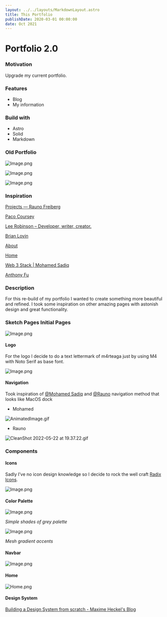 ```yaml
---
layout: ../../layouts/MarkdownLayout.astro
title: This Portfolio
publishDate: 2020-03-01 00:00:00
date: Oct 2021
---
```


# Portfolio 2.0

### Motivation

Upgrade my current portfolio.

### Features

- Blog
- My information

### Build with

- Astro
- Solid
- Markdown

### Old Portfolio

![Image.png](https://res.craft.do/user/full/688a2170-06e1-3ac6-c2d6-ea21a36cca08/doc/DC019DB7-1023-4C49-A040-08C8E674C614/54AD32B9-59ED-486F-A15E-B24F79DCEB3F_2/XMaNsTlqPJ6xqCnPkThRid3oRLTzFGRAjUBYlUMqHM4z/Image.png)

![Image.png](https://res.craft.do/user/full/688a2170-06e1-3ac6-c2d6-ea21a36cca08/doc/DC019DB7-1023-4C49-A040-08C8E674C614/3EC62DE6-0D25-447C-B504-C764CF5BFA1B_2/nBqKWtpr8AZ9QvrwYHI7eRS0uVQ3ZArytp0lzgboRO8z/Image.png)

![Image.png](https://res.craft.do/user/full/688a2170-06e1-3ac6-c2d6-ea21a36cca08/doc/DC019DB7-1023-4C49-A040-08C8E674C614/73340369-7877-4894-A243-3C9D89054B7B_2/4Y7QM54EGgmXqTgWupIy5JvVgeS3HFtPe5CzBrxHvyMz/Image.png)

### Inspiration

[Projects — Rauno Freiberg](https://rauno.me/projects)

[Paco Coursey](https://paco.me/)

[Lee Robinson – Developer, writer, creator.](https://leerob.io/)

[Brian Lovin](https://brianlovin.com/)

[About](https://shud.in/)

[Home](https://haydenbleasel.com/)

[Web 3 Stack | Mohamed Sadiq](https://www.mohamedsadiq.me/web3stack)

[Anthony Fu](https://antfu.me/)

### Description

For this re-build of my portfolio I wanted to create something more beautiful and refined. I took some inspiration on other amazing pages with astonish design and great functionality.

### Sketch Pages Initial Pages

![Image.png](https://res.craft.do/user/full/688a2170-06e1-3ac6-c2d6-ea21a36cca08/doc/DC019DB7-1023-4C49-A040-08C8E674C614/006A9EE7-6CD4-436C-96BD-F15D1763B130_2/gA4dtFxycv91FyvkxCYZ8Svy6FCIRE7yC3TDExCwlbEz/Image.png)

#### Logo

For the logo I decide to do a text lettermark of m4rteaga just by using M4 with Noto Serif as base font.

![Image.png](https://res.craft.do/user/full/688a2170-06e1-3ac6-c2d6-ea21a36cca08/doc/DC019DB7-1023-4C49-A040-08C8E674C614/48844E57-CDCE-4DA9-8E01-79957901F469_2/jf39SGfXO32BkB85dQqygUKdms99ILWt1LDqLMtvM5sz/Image.png)

#### Navigation

Took inspiration of [@Mohamed Sadiq](https://twitter.com/sadiq_moo) and [@Rauno](https://twitter.com/raunofreiberg) navigation method that looks like MacOS dock

- Mohamed

![AnimatedImage.gif](https://res.craft.do/user/full/688a2170-06e1-3ac6-c2d6-ea21a36cca08/doc/DC019DB7-1023-4C49-A040-08C8E674C614/73D32563-97A6-4D1B-B339-6449464AEF0D_2/5mkls3efq9jcfVafyaFRwK34DOSLxZ7n1sY3zSva57Mz/AnimatedImage.gif)

- Rauno

![CleanShot 2022-05-22 at 19.37.22.gif](https://res.craft.do/user/full/688a2170-06e1-3ac6-c2d6-ea21a36cca08/doc/DC019DB7-1023-4C49-A040-08C8E674C614/DD664942-CE4C-4FB6-9787-764E53C88DF0_2/Xrt2i52kZBOr8A6Jd3SrN21ci4ZnRTyY3EyGMokWhMYz/CleanShot%202022-05-22%20at%2019.37.22.gif)

### Components

#### Icons

Sadly I’ve no icon design knowledge so I decide to rock the well craft [Radix Icons](https://icons.modulz.app).

![Image.png](https://res.craft.do/user/full/688a2170-06e1-3ac6-c2d6-ea21a36cca08/doc/DC019DB7-1023-4C49-A040-08C8E674C614/89E8F2C2-F23B-492F-A7EE-D6169B47CC7E_2/Wkh37H7W8zoqtE2uY20XAtfPn9nRczny8iwC5un5JWgz/Image.png)

#### Color Palette

![Image.png](https://res.craft.do/user/full/688a2170-06e1-3ac6-c2d6-ea21a36cca08/doc/DC019DB7-1023-4C49-A040-08C8E674C614/94AFC8B4-787A-4803-8F85-A49F41F17C1F_2/z9u5SmOfH5WQsP6iMrUffHy4xToc8b7IbknS8napk9oz/Image.png)

_Simple shades of grey palette_

![Image.png](https://res.craft.do/user/full/688a2170-06e1-3ac6-c2d6-ea21a36cca08/doc/DC019DB7-1023-4C49-A040-08C8E674C614/058CB165-74D9-4C18-A7F6-03E4B93C7F5E_2/caI3JZMrUKQUw7uNvZX7RwK5jWlixkKTu5zA5EtDz00z/Image.png)

_Mesh gradient accents_

#### Navbar

![Image.png](https://res.craft.do/user/full/688a2170-06e1-3ac6-c2d6-ea21a36cca08/doc/DC019DB7-1023-4C49-A040-08C8E674C614/38DD9F24-5B62-460E-B4B6-5A93CE447A90_2/MbKbykZimG4QznrWoaRsoRAgCUytnthsUnDL5eHsWg0z/Image.png)

#### Home

![Home.png](https://res.craft.do/user/full/688a2170-06e1-3ac6-c2d6-ea21a36cca08/doc/DC019DB7-1023-4C49-A040-08C8E674C614/831BF7FF-61B7-4596-9D70-7842ECDE2D01_2/3PnQkLM36yQFxR8lg5pfDEgafOYXjucdgTXtfDbyfqwz/Home.png)

#### Design System

[Building a Design System from scratch - Maxime Heckel's Blog](https://blog.maximeheckel.com/posts/building-a-design-system-from-scratch/)
